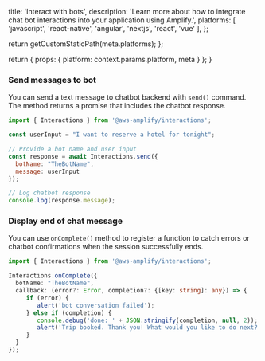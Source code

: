 
  title: 'Interact with bots',
  description: 'Learn more about how to integrate chat bot interactions into your application using Amplify.',
  platforms: [
    'javascript',
    'react-native',
    'angular',
    'nextjs',
    'react',
    'vue'
  ],
};

  return getCustomStaticPath(meta.platforms);
};

  return {
    props: {
      platform: context.params.platform,
      meta
    }
  };
}


### Send messages to bot
You can send a text message to chatbot backend with `send()` command. The method returns a promise that includes the chatbot response.

```javascript title="src/App.tsx"
import { Interactions } from '@aws-amplify/interactions';

const userInput = "I want to reserve a hotel for tonight";

// Provide a bot name and user input
const response = await Interactions.send({
  botName: "TheBotName",
  message: userInput
});

// Log chatbot response
console.log(response.message);
```

### Display end of chat message

You can use `onComplete()` method to register a function to catch errors or chatbot confirmations when the session successfully ends.

```typescript title="src/App.tsx"
import { Interactions } from '@aws-amplify/interactions';

Interactions.onComplete({
  botName: "TheBotName",
  callback: (error?: Error, completion?: {[key: string]: any}) => {
     if (error) {
        alert('bot conversation failed');
     } else if (completion) {
        console.debug('done: ' + JSON.stringify(completion, null, 2));
        alert('Trip booked. Thank you! What would you like to do next?');
     }
  }
});
```
